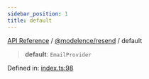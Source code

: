 ```yaml
---
sidebar_position: 1
title: default
---
```


[API Reference](/api-reference/@modelence/resend/variables/../../../index) / [@modelence/resend](/api-reference/@modelence/resend/variables/../index) / default

> **default**: `EmailProvider`

Defined in: [index.ts:98](https://github.com/modelence/modelence/blob/7665186d6c22a12a639c39f38ffe52a6b5f0255a/packages/resend/src/index.ts#L98)
